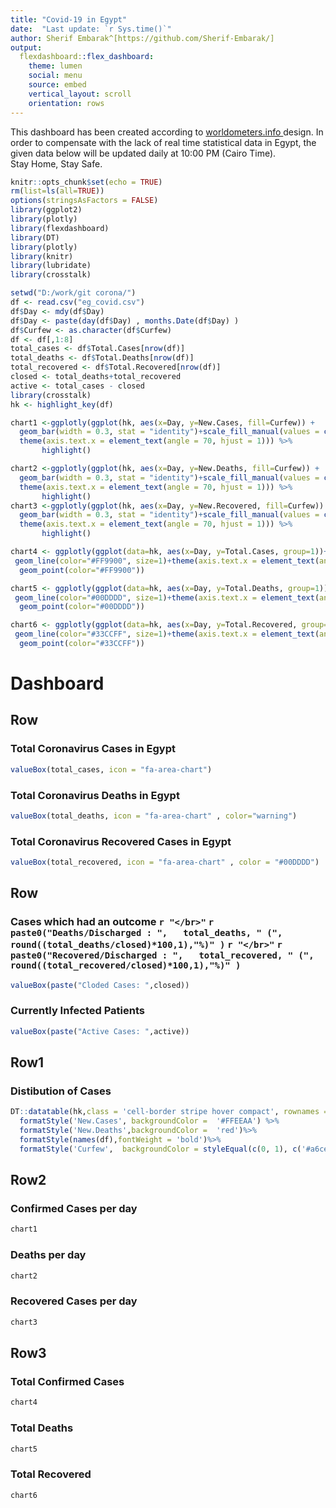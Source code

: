 ```yaml
---
title: "Covid-19 in Egypt"
date:  "Last update: `r Sys.time()`"
author: Sherif Embarak^[https://github.com/Sherif-Embarak/]
output:
  flexdashboard::flex_dashboard:
    theme: lumen
    social: menu
    source: embed
    vertical_layout: scroll
    orientation: rows
---
```



This dashboard has been created according to <a href="https://www.worldometers.info/"> worldometers.info </a> design. In order to compensate with the lack of real time statistical data in Egypt, the given data below will be updated daily at 10:00 PM (Cairo Time).</br>
Stay Home, Stay Safe.</br>


```r
knitr::opts_chunk$set(echo = TRUE)
rm(list=ls(all=TRUE))
options(stringsAsFactors = FALSE)
library(ggplot2)
library(plotly)
library(flexdashboard)
library(DT)
library(plotly)
library(knitr)
library(lubridate)
library(crosstalk)

setwd("D:/work/git corona/")
df <- read.csv("eg_covid.csv")
df$Day <- mdy(df$Day)
df$Day <- paste(day(df$Day) , months.Date(df$Day) )
df$Curfew <- as.character(df$Curfew)
df <- df[,1:8]
total_cases <- df$Total.Cases[nrow(df)]
total_deaths <- df$Total.Deaths[nrow(df)]
total_recovered <- df$Total.Recovered[nrow(df)]
closed <- total_deaths+total_recovered
active <- total_cases - closed
library(crosstalk)
hk <- highlight_key(df)

chart1 <-ggplotly(ggplot(hk, aes(x=Day, y=New.Cases, fill=Curfew)) + 
  geom_bar(width = 0.3, stat = "identity")+scale_fill_manual(values = c("#6698FF", "#153E7E"))+
  theme(axis.text.x = element_text(angle = 70, hjust = 1))) %>%
       highlight() 

chart2 <-ggplotly(ggplot(hk, aes(x=Day, y=New.Deaths, fill=Curfew)) + 
  geom_bar(width = 0.3, stat = "identity")+scale_fill_manual(values = c("#6698FF", "#153E7E"))+
  theme(axis.text.x = element_text(angle = 70, hjust = 1))) %>%
       highlight() 
chart3 <-ggplotly(ggplot(hk, aes(x=Day, y=New.Recovered, fill=Curfew)) + 
  geom_bar(width = 0.3, stat = "identity")+scale_fill_manual(values = c("#6698FF", "#153E7E"))+
  theme(axis.text.x = element_text(angle = 70, hjust = 1))) %>%
       highlight() 

chart4 <- ggplotly(ggplot(data=hk, aes(x=Day, y=Total.Cases, group=1))+
 geom_line(color="#FF9900", size=1)+theme(axis.text.x = element_text(angle = 70, hjust = 1))+
  geom_point(color="#FF9900"))

chart5 <- ggplotly(ggplot(data=hk, aes(x=Day, y=Total.Deaths, group=1))+
 geom_line(color="#00DDDD", size=1)+theme(axis.text.x = element_text(angle = 70, hjust = 1))+
  geom_point(color="#00DDDD"))

chart6 <- ggplotly(ggplot(data=hk, aes(x=Day, y=Total.Recovered, group=1))+
 geom_line(color="#33CCFF", size=1)+theme(axis.text.x = element_text(angle = 70, hjust = 1))+
  geom_point(color="#33CCFF"))
```

Dashboard
=======================================================================

Row
-----------------------------------------------------------------------

### Total Coronavirus Cases in Egypt

```r
valueBox(total_cases, icon = "fa-area-chart")
```

### Total Coronavirus Deaths in Egypt 

```r
valueBox(total_deaths, icon = "fa-area-chart" , color="warning")
```

### Total Coronavirus Recovered Cases in Egypt

```r
valueBox(total_recovered, icon = "fa-area-chart" , color = "#00DDDD")
```

Row
-----------------------------------------------------------------------

### Cases which had an outcome `r "</br>"` `r paste0("Deaths/Discharged : ",   total_deaths, " (", round((total_deaths/closed)*100,1),"%)" )` `r "</br>"` `r paste0("Recovered/Discharged : ",   total_recovered, " (", round((total_recovered/closed)*100,1),"%)" )` 

```r
valueBox(paste("Cloded Cases: ",closed))
```

### Currently Infected Patients

```r
valueBox(paste("Active Cases: ",active))
```

Row1{data-width=20}
-------------------------------------
    
### Distibution of Cases
    
```r
DT::datatable(hk,class = 'cell-border stripe hover compact', rownames = FALSE , options = list(pageLength = 50,order = list(0, 'desc')))%>%
  formatStyle('New.Cases', backgroundColor =  '#FFEEAA') %>% 
  formatStyle('New.Deaths',backgroundColor =  'red')%>%
  formatStyle(names(df),fontWeight = 'bold')%>%
  formatStyle('Curfew',  backgroundColor = styleEqual(c(0, 1), c('#a6cee3', '#1f78b4')))
```
   
Row2
-------------------------------------
    
### Confirmed Cases per day
    
```r
chart1
```
    
### Deaths per day

```r
chart2
```

### Recovered Cases per day

```r
chart3
```

Row3
-------------------------------------
    
### Total Confirmed Cases
    
```r
chart4
```
    
### Total Deaths

```r
chart5
```

### Total Recovered

```r
chart6
```